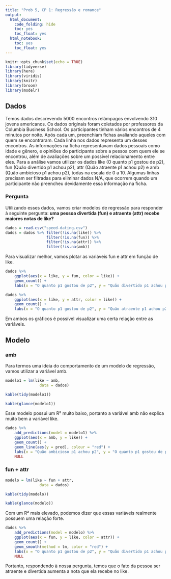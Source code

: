 ```yaml
---
title: "Prob 5, CP 1: Regressão e romance"
output:
  html_document:
    code_folding: hide
    toc: yes
    toc_float: yes
  html_notebook:
    toc: yes
    toc_float: yes
---
```


```r
knitr::opts_chunk$set(echo = TRUE)
library(tidyverse)
library(here)
library(viridis)
library(knitr)
library(broom)
library(modelr)
```

## Dados
Temos dados descrevendo 5000 encontros relâmpagos envolvendo 310 jovens americanos. Os dados originais foram coletados por professores da Columbia Business School.
Os participantes tinham vários encontros de 4 minutos por noite. Após cada um, preenchiam fichas avaliando aqueles com quem se encontraram. Cada linha nos dados representa um desses encontros.
As informações na ficha representavam dados pessoais como idade e gênero, e opiniões do participante sobre a pessoa com quem ele se encontrou, além de avaliações sobre um possível relacionamento entre eles.
Para a análise vamos utilizar os dados like (O quanto p1 gostou de p2), fun (Quão divertido p1 achou p2), attr (Quão atraente p1 achou p2) e amb (Quão ambicioso p1 achou p2), todas na escala de 0 a 10.
Algumas linhas precisam ser filtradas para eliminar dados N/A, que ocorrem quando um participante não preencheu devidamente essa informação na ficha.

### Pergunta
Utilizando esses dados, vamos criar modelos de regressão para responder à seguinte pergunta: **uma pessoa divertida (fun) e atraente (attr) recebe maiores notas de like?**

```r
dados = read.csv("speed-dating.csv")
dados = dados %>% filter(!is.na(like)) %>%
                  filter(!is.na(fun)) %>%
                  filter(!is.na(attr)) %>%
                  filter(!is.na(amb))
```

Para visualizar melhor, vamos plotar as variáveis fun e attr em função de like.

```r
dados %>% 
    ggplot(aes(x = like, y = fun, color = like)) + 
    geom_count() +
    labs(x = "O quanto p1 gostou de p2", y = "Quão divertido p1 achou p2", color = "O quanto p1 gostou de p2", size = "Quantidade de p1")
```

```r
dados %>% 
    ggplot(aes(x = like, y = attr, color = like)) + 
    geom_count() +
    labs(x = "O quanto p1 gostou de p2", y = "Quão atraente p1 achou p2", color = "O quanto p1 gostou de p2", size = "Quantidade de p1")
```

Em ambos os gráficos é possível visualizar uma certa relação entre as variáveis.

## Modelo

### amb

Para termos uma ideia do comportamento de um modelo de regressão, vamos utilizar a variável amb.
```r
modelo1 = lm(like ~ amb, 
               data = dados)

kable(tidy(modelo1))
```

```r
kable(glance(modelo1))
```

Esse modelo possui um R² muito baixo, portanto a variável amb não explica muito bem a variável like.

```r
dados %>% 
    add_predictions(model = modelo1) %>% 
    ggplot(aes(x = amb, y = like)) + 
    geom_count() + 
    geom_line(aes(y = pred), colour = "red") + 
    labs(x = "Quão ambicioso p1 achou p2", y = "O quanto p1 gostou de p2", size = "Quantidade de p1") +
    NULL

```



### fun + attr
```r
modelo = lm(like ~ fun + attr, 
               data = dados)

kable(tidy(modelo))
```

```r
kable(glance(modelo))
```

Com um R² mais elevado, podemos dizer que essas variáveis realmente possuem uma relação forte.

```r
dados %>% 
    add_predictions(model = modelo) %>% 
    ggplot(aes(x = fun, y = like, color = attr)) + 
    geom_count() + 
    geom_smooth(method = lm, color = "red") +
    labs(x = "O quanto p1 gostou de p2", y = "Quão divertido p1 achou p2", color = "Quão atraente p1 achou p2", size = "Quantidade de p1") +
    NULL
```

Portanto, respondendo à nossa pergunta, temos que o fato da pessoa ser atraente e divertida aumenta a nota que ela recebe no like.